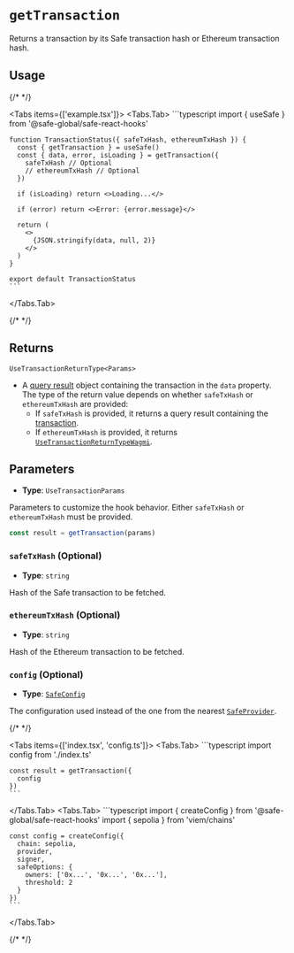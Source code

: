 
# `getTransaction`

Returns a transaction by its Safe transaction hash or Ethereum transaction hash.

## Usage

{/* <!-- vale off --> */}

<Tabs items={['example.tsx']}>
  <Tabs.Tab>
    ```typescript
    import { useSafe } from '@safe-global/safe-react-hooks'

    function TransactionStatus({ safeTxHash, ethereumTxHash }) {
      const { getTransaction } = useSafe()
      const { data, error, isLoading } = getTransaction({
        safeTxHash // Optional
        // ethereumTxHash // Optional
      })

      if (isLoading) return <>Loading...</>

      if (error) return <>Error: {error.message}</>

      return (
        <>
          {JSON.stringify(data, null, 2)}
        </>
      )
    }

    export default TransactionStatus
    ```
  </Tabs.Tab>
</Tabs>

{/* <!-- vale on --> */}

## Returns

`UseTransactionReturnType<Params>`

- A [query result](https://tanstack.com/query/v5/docs/framework/react/reference/useQuery) object containing the transaction in the `data` property. The type of the return value depends on whether `safeTxHash` or `ethereumTxHash` are provided:
  - If `safeTxHash` is provided, it returns a query result containing the [transaction](https://github.com/safe-global/safe-core-sdk/blob/dc602ed126cc210048b278b2372c0979ee4be62b/packages/types-kit/src/types.ts#L216C1-L247C2).
  - If `ethereumTxHash` is provided, it returns [`UseTransactionReturnTypeWagmi`](https://wagmi.sh/react/api/hooks/useTransaction).

## Parameters

- **Type**: `UseTransactionParams`

Parameters to customize the hook behavior. Either `safeTxHash` or `ethereumTxHash` must be provided.

```typescript
const result = getTransaction(params)
```

### `safeTxHash` (Optional)

- **Type**: `string`

Hash of the Safe transaction to be fetched.

### `ethereumTxHash` (Optional)

- **Type**: `string`

Hash of the Ethereum transaction to be fetched.

### `config` (Optional)

- **Type**: [`SafeConfig`](../safeconfig.mdx)

The configuration used instead of the one from the nearest [`SafeProvider`](../safeprovider.mdx).

{/* <!-- vale off --> */}

<Tabs items={['index.tsx', 'config.ts']}>
  <Tabs.Tab>
    ```typescript
    import config from './index.ts'

    const result = getTransaction({
      config
    })
    ```
  </Tabs.Tab>
  <Tabs.Tab>
    ```typescript
    import { createConfig } from '@safe-global/safe-react-hooks'
    import { sepolia } from 'viem/chains'

    const config = createConfig({
      chain: sepolia,
      provider,
      signer,
      safeOptions: {
        owners: ['0x...', '0x...', '0x...'],
        threshold: 2
      }
    })
    ```
  </Tabs.Tab>
</Tabs>

{/* <!-- vale on --> */}

